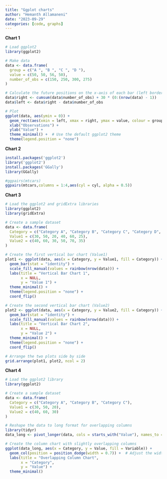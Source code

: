 ```yaml
---
title: "Ggplot charts"
author: "Hemanth Allamaneni"
date: "2023-09-29"
categories: [code, graphs]
---
```


**Chart 1**

```r
# Load ggplot2
library(ggplot2)

# Make data
data <- data.frame(
  group = c("A ", "B ", "C ", "D "),
  value = c(50, 50, 56, 50),
  number_of_obs = c(150, 250, 300, 275)
)

# Calculate the future positions on the x-axis of each bar (left border, central position, right border)
data$right <- cumsum(data$number_of_obs) + 30 * (0:(nrow(data) - 1))
data$left <- data$right - data$number_of_obs

# Plot
ggplot(data, aes(ymin = 0)) +
  geom_rect(aes(xmin = left, xmax = right, ymax = value, colour = group, fill = group)) +
  xlab("Observations") +
  ylab("Value") +
  theme_minimal() +  # Use the default ggplot2 theme
  theme(legend.position = "none")
```

**Chart 2**

```r
install.packages('ggplot2')
library('ggplot2')
install.packages('GGally')
library(GGally)

#ggpairs(mtcars)
ggpairs(mtcars,columns = 1:4,aes(cyl = cyl, alpha = 0.5))

```

**Chart 3**

```r
# Load the ggplot2 and gridExtra libraries
library(ggplot2)
library(gridExtra)

# Create a sample dataset
data <- data.frame(
  Category = c("Category A", "Category B", "Category C", "Category D", "Category E", "Category F"),
  Value1 = c(30, 50, 20, 40, 60, 25),
  Value2 = c(40, 60, 30, 50, 70, 35)
)

# Create the first vertical bar chart (Value1)
plot1 <- ggplot(data, aes(x = Category, y = Value1, fill = Category)) +
  geom_bar(stat = "identity") +
  scale_fill_manual(values = rainbow(nrow(data))) +
  labs(title = "Vertical Bar Chart 1",
       x = NULL,
       y = "Value 1") +
  theme_minimal() +
  theme(legend.position = "none") +
  coord_flip()

# Create the second vertical bar chart (Value2)
plot2 <- ggplot(data, aes(x = Category, y = Value2, fill = Category)) +
  geom_bar(stat = "identity") +
  scale_fill_manual(values = rainbow(nrow(data))) +
  labs(title = "Vertical Bar Chart 2",
       x = NULL,
       y = "Value 2") +
  theme_minimal() +
  theme(legend.position = "none") +
  coord_flip()

# Arrange the two plots side by side
grid.arrange(plot1, plot2, ncol = 2)
```

**Chart 4**

```r
# Load the ggplot2 library
library(ggplot2)

# Create a sample dataset
data <- data.frame(
  Category = c("Category A", "Category B", "Category C"),
  Value1 = c(30, 50, 20),
  Value2 = c(40, 60, 30)
)

# Reshape the data to long format for overlapping columns
library(tidyr)
data_long <- pivot_longer(data, cols = starts_with("Value"), names_to = "Variable", values_to = "Value")

# Create the column chart with slightly overlapping columns
ggplot(data_long, aes(x = Category, y = Value, fill = Variable)) +
  geom_col(position = position_dodge(width = 0.7)) +  # Adjust the width for overlapping
  labs(title = "Overlapping Column Chart",
       x = "Category",
       y = "Value") +
  theme_minimal()
```
